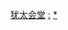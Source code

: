 {{Commonscat|Synagogues by country}}
{{Categories by country|nocat}}

[[Category:犹太会堂|]]
[[Category:各國猶太教|:]]
[[Category:各国宗教建筑物|*]]
